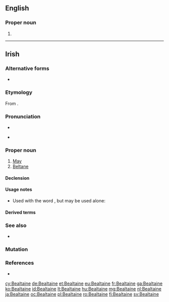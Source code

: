 ==English==

===Proper noun===
{{en-proper noun}}

# {{alternative spelling of|Beltane|lang=en}}

----

==Irish==

===Alternative forms===
* {{l|ga|Beáltaine}}

===Etymology===
From {{inh|ga|sga|Beltaine}}.

===Pronunciation===
* {{IPA|/ˈbʲal̪ˠt̪ˠənʲə/|lang=ga}}
* {{a|Cois Fharraige}} {{IPA|/ˈbʲɑːl̪ˠt̪ˠənʲə/|lang=ga}}

===Proper noun===
{{ga-proper noun|f|~}}

# [[May]] {{gloss|month}}
# [[Beltane]]

====Declension====
{{ga-decl-f4|B|ealtaine|ealtainí}}

====Usage notes====
* Used with the word {{m|ga|mí||month}}, but may be used alone:
*: {{ux|ga|mí na '''Bealtaine'''|month of May|inline=1}}

====Derived terms====
{{der3|lang=ga|{{l|ga|Lá Bealtaine||May Day}}
|{{l|ga|Oíche Bhealtaine||eve of May Day}}
|{{l|ga|idir dhá thine Bhealtaine||in a dilemma}}
|{{l|ga|bearnán Bealtaine||marsh marigold}}
|{{l|ga|bláth bán na Bealtaine||hawthorn blossom}}
|{{l|ga|cuil Bhealtaine||may-fly}}
|{{l|ga|lus buí Bealtaine||marsh marigold}}
|{{l|ga|oíche Lae Bealtaine||May-Day night}}
|{{l|ga|(Lá) [[Sean-Bhealtaine]]}}, {{l|ga|Seanlá Bealtaine||old-style May Day, 12th May}}
}}

===See also===
* {{list:Gregorian calendar months/ga}}

===Mutation===
{{ga-mut-cons|B|ealtaine}}

===References===
* {{R:ga:Ó Dónaill}}

{{topics|ga|Calendar terms|Months}}

[[cy:Bealtaine]]
[[de:Bealtaine]]
[[et:Bealtaine]]
[[eu:Bealtaine]]
[[fr:Bealtaine]]
[[ga:Bealtaine]]
[[ko:Bealtaine]]
[[id:Bealtaine]]
[[lt:Bealtaine]]
[[hu:Bealtaine]]
[[mg:Bealtaine]]
[[nl:Bealtaine]]
[[ja:Bealtaine]]
[[oc:Bealtaine]]
[[pl:Bealtaine]]
[[ro:Bealtaine]]
[[fi:Bealtaine]]
[[sv:Bealtaine]]